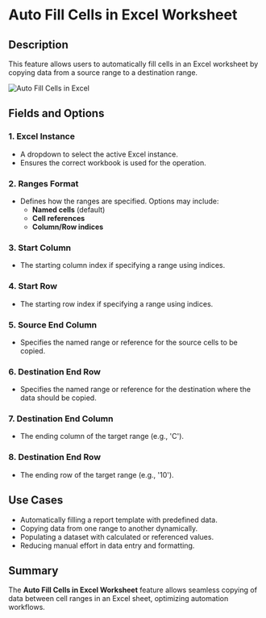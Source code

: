 # Auto Fill Cells in Excel Worksheet  

## Description
This feature allows users to automatically fill cells in an Excel worksheet by copying data from a source range to a destination range.  

![Auto Fill Cells in Excel](../../../assets/excel/auto-fill-cells-in-excel-worksheet.png)  

## Fields and Options  

### 1. Excel Instance
- A dropdown to select the active Excel instance.  
- Ensures the correct workbook is used for the operation.  

### 2. Ranges Format
- Defines how the ranges are specified. Options may include:  
  - **Named cells** (default)  
  - **Cell references**  
  - **Column/Row indices**  

### 3. Start Column
- The starting column index if specifying a range using indices.  

### 4. Start Row
- The starting row index if specifying a range using indices.  

### 5. Source End Column
- Specifies the named range or reference for the source cells to be copied.  

### 6. Destination End Row
- Specifies the named range or reference for the destination where the data should be copied.  

### 7. Destination End Column
- The ending column of the target range (e.g., 'C').

### 8. Destination End Row
-  The ending row of the target range (e.g., '10').

###
## Use Cases
- Automatically filling a report template with predefined data.  
- Copying data from one range to another dynamically.  
- Populating a dataset with calculated or referenced values.  
- Reducing manual effort in data entry and formatting.  

## Summary
The **Auto Fill Cells in Excel Worksheet** feature allows seamless copying of data between cell ranges in an Excel sheet, optimizing automation workflows.